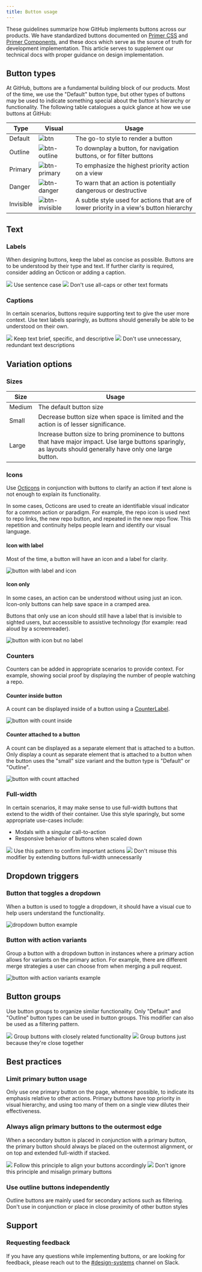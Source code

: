 ```yaml
---
title: Button usage
---
```


These guidelines summarize how GitHub implements buttons across our products. We have standardized buttons documented on [Primer CSS](https://primer.style/css/) and [Primer Components](https://primer.style/components), and these docs which serve as the source of truth for development implementation. This article serves to supplement our technical docs with proper guidance on design implementation.

## Button types

At GitHub, buttons are a fundamental building block of our products. Most of the time, we use the "Default" button type, but other types of buttons may be used to indicate something special about the button's hierarchy or functionality. The following table catalogues a quick glance at how we use buttons at GitHub:

| Type      | Visual                                                                                                                 | Usage                                                                                   |
| --------- | ---------------------------------------------------------------------------------------------------------------------- | --------------------------------------------------------------------------------------- |
| Default   | ![btn](https://user-images.githubusercontent.com/24916540/52498774-86e4c200-2b8e-11e9-953b-e0e7a70493ea.png)           | The go-to style to render a button                                                      |
| Outline   | ![btn-outline](https://user-images.githubusercontent.com/24916540/52498769-864c2b80-2b8e-11e9-984a-d5b88c846b74.png)   | To downplay a button, for navigation buttons, or for filter buttons                     |
| Primary   | ![btn-primary](https://user-images.githubusercontent.com/2313998/129806123-d7001d50-2900-435e-bb6b-f8289de1a415.png)   | To emphasize the highest priority action on a view                                      |
| Danger    | ![btn-danger](https://user-images.githubusercontent.com/24916540/52498772-864c2b80-2b8e-11e9-8eeb-bef8729c1fd1.png)    | To warn that an action is potentially dangerous or destructive                          |
| Invisible | ![btn-invisible](https://user-images.githubusercontent.com/2313998/129628226-bbb0aae4-8cba-4175-aa0f-33a6213f4f67.png) | A subtle style used for actions that are of lower priority in a view's button hierarchy |

## Text

### Labels

When designing buttons, keep the label as concise as possible. Buttons are to be understood by their type and text. If further clarity is required, consider adding an Octicon or adding a caption.

<DoDontContainer>
  <Do>
    <img src="https://user-images.githubusercontent.com/24916540/52501276-d3330080-2b94-11e9-954e-38c0f09f8ca1.png" />
    <Caption>Use sentence case</Caption>
  </Do>
  <Dont>
    <img src="https://user-images.githubusercontent.com/24916540/52501272-d3330080-2b94-11e9-8829-7d12aae36ba1.png" />
    <Caption>Don't use all-caps or other text formats</Caption>
  </Dont>
</DoDontContainer>

### Captions

In certain scenarios, buttons require supporting text to give the user more context. Use text labels sparingly, as buttons should generally be able to be understood on their own.

<DoDontContainer>
  <Do>
    <img src="https://user-images.githubusercontent.com/24916540/52501400-1b522300-2b95-11e9-8c47-71af68cfaeec.png" />
    <Caption>Keep text brief, specific, and descriptive</Caption>
  </Do>
  <Dont>
    <img src="https://user-images.githubusercontent.com/24916540/53110379-cbfee180-3508-11e9-8762-04e3c8979afb.png" />
    <Caption>Don't use unnecessary, redundant text descriptions</Caption>
  </Dont>
</DoDontContainer>

## Variation options

### Sizes

| Size      | Usage                                                                                                                                                            |
| --------- | ---------------------------------------------------------------------------------------------------------------------------------------------------------------- |
| Medium    | The default button size                                                                                                                                          |
| Small     | Decrease button size when space is limited and the action is of lesser significance.                                                                             |
| Large     | Increase button size to bring prominence to buttons that have major impact. Use large buttons sparingly, as layouts should generally have only one large button. |

### Icons

Use [Octicons](https://primer.style/octicons/) in conjunction with buttons to clarify an action if text alone is not enough to explain its functionality.

In some cases, Octicons are used to create an identifiable visual indicator for a common action or paradigm. For example, the repo icon is used next to repo links, the new repo button, and repeated in the new repo flow. This repetition and continuity helps people learn and identify our visual language.

#### Icon with label

Most of the time, a button will have an icon and a label for clarity.

![button with label and icon](https://user-images.githubusercontent.com/2313998/129626583-22dce7ca-611f-42c7-9a51-2ba1551bb5f5.png)

#### Icon only

In some cases, an action can be understood without using just an icon. Icon-only buttons can help save space in a cramped area.

Buttons that only use an icon should still have a label that is invisible to sighted users, but accesssible to assistive technology (for example: read aloud by a screenreader).

![button with icon but no label](https://user-images.githubusercontent.com/2313998/129626586-378e2b7f-7300-4804-93fb-c88f7f22407e.png)

### Counters

Counters can be added in appropriate scenarios to provide context. For example, showing social proof by displaying the number of people watching a repo.

#### Counter inside button

A count can be displayed inside of a button using a [CounterLabel](https://primer.style/react/CounterLabel).

![button with count inside](https://user-images.githubusercontent.com/2313998/129626580-465111c8-9237-4e33-af42-b2e830ea9cc3.png)

#### Counter attached to a button

A count can be displayed as a separate element that is attached to a button. Only display a count as separate element that is attached to a button when the button uses the "small" size variant and the button type is "Default" or "Outline".

![button with count attached](https://user-images.githubusercontent.com/2313998/129626579-a2f17327-1b6e-43b4-8971-5b9a24f96dda.png)

### Full-width

In certain scenarios, it may make sense to use full-width buttons that extend to the width of their container. Use this style sparingly, but some appropriate use-cases include:

- Modals with a singular call-to-action
- Responsive behavior of buttons when scaled down

<DoDontContainer>
  <Do>
    <img src="https://user-images.githubusercontent.com/2313998/129805857-a554da0c-38d5-48da-b717-a4fa843d3aba.png" />
    <Caption>Use this pattern to confirm important actions</Caption>
  </Do>
  <Dont>
    <img src="https://user-images.githubusercontent.com/2313998/129805859-da4774ab-34ee-4d65-98b4-801707b7875c.png" />
    <Caption>Don't misuse this modifier by extending buttons full-width unnecessarily</Caption>
  </Dont>
</DoDontContainer>

## Dropdown triggers

### Button that toggles a dropdown

When a button is used to toggle a dropdown, it should have a visual cue to help users understand the functionality.

![dropdown button example](https://user-images.githubusercontent.com/2313998/129630903-d66a1ec8-51b5-4ed8-9a28-8ef90518b1c0.png)

### Button with action variants

Group a button with a dropdown button in instances where a primary action allows for variants on the primary action. For example, there are different merge strategies a user can choose from when merging a pull request.

![button with action variants example](https://user-images.githubusercontent.com/2313998/129630910-8c21b316-e6d6-4fb9-b7c2-2d21283a4e86.png)

## Button groups

Use button groups to organize similar functionality. Only "Default" and "Outline" button types can be used in button groups. This modifier can also be used as a filtering pattern.

<DoDontContainer>
  <Do>
    <img src="https://user-images.githubusercontent.com/2313998/129626573-125289b2-c286-4d64-a228-905661ed1445.png" />
    <Caption>Group buttons with closely related functionality</Caption>
  </Do>
  <Dont>
    <img src="https://user-images.githubusercontent.com/2313998/129626578-a42786bf-9ff7-48a8-b755-d6e52541dd3d.png" />
    <Caption>Group buttons just because they're close together</Caption>
  </Dont>
</DoDontContainer>

## Best practices

### Limit primary button usage

Only use one primary button on the page, whenever possible, to indicate its emphasis relative to other actions. Primary buttons have top priority in visual hierarchy, and using too many of them on a single view dilutes their effectiveness.

### Always align primary buttons to the outermost edge

When a secondary button is placed in conjunction with a primary button, the primary button should always be placed on the outermost alignment, or on top and extended full-width if stacked.

<DoDontContainer>
  <Do>
    <img src="https://user-images.githubusercontent.com/2313998/129807268-f6db63e7-c3c8-48e3-844f-a68daa7f52a1.png" />
    <Caption>Follow this principle to align your buttons accordingly</Caption>
  </Do>
  <Dont>
    <img src="https://user-images.githubusercontent.com/2313998/129807410-984487b7-4088-4a12-bdac-07e1123b68dc.png" />
    <Caption>Don't ignore this principle and misalign primary buttons</Caption>
  </Dont>
</DoDontContainer>

### Use outline buttons independently

Outline buttons are mainly used for secondary actions such as filtering. Don't use in conjunction or place in close proximity of other button styles

## Support

### Requesting feedback

If you have any questions while implementing buttons, or are looking for feedback, please reach out to the [#design-systems](https://github.slack.com/messages/C0ZCGGGJ2) channel on Slack.

